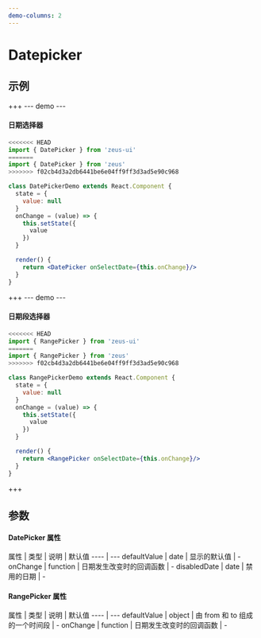 ```yaml
---
demo-columns: 2
---
```


# Datepicker

## 示例
+++
--- demo ---
#### 日期选择器
``` jsx
<<<<<<< HEAD
import { DatePicker } from 'zeus-ui'
=======
import { DatePicker } from 'zeus'
>>>>>>> f02cb4d3a2db6441be6e04ff9ff3d3ad5e90c968

class DatePickerDemo extends React.Component {
  state = {
    value: null
  }
  onChange = (value) => {
    this.setState({
      value
    })
  }

  render() {
    return <DatePicker onSelectDate={this.onChange}/>
  }
}
```

+++
--- demo ---
#### 日期段选择器
``` jsx
<<<<<<< HEAD
import { RangePicker } from 'zeus-ui' 
=======
import { RangePicker } from 'zeus' 
>>>>>>> f02cb4d3a2db6441be6e04ff9ff3d3ad5e90c968

class RangePickerDemo extends React.Component {
  state = {
    value: null
  }
  onChange = (value) => {
    this.setState({
      value
    })
  }

  render() {
    return <RangePicker onSelectDate={this.onChange}/>
  }
}
```
+++
## 参数

#### DatePicker 属性

属性 | 类型 | 说明 | 默认值
---- | ---
defaultValue | date | 显示的默认值 | -
onChange | function | 日期发生改变时的回调函数 | -
disabledDate | date | 禁用的日期 | -

#### RangePicker 属性

属性 | 类型 | 说明 | 默认值
---- | ---
defaultValue | object | 由 from 和 to 组成的一个时间段 | -
onChange | function | 日期发生改变时的回调函数 | -

